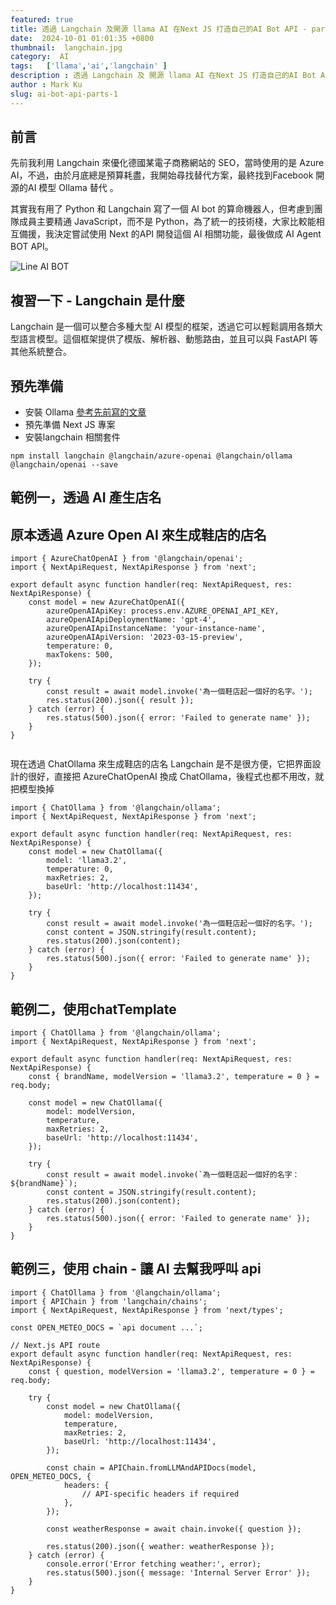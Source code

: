 ```yaml
---
featured: true
title: 透過 Langchain 及開源 llama AI 在Next JS 打造自己的AI Bot API - part's 1
date:  2024-10-01 01:01:35 +0800
thumbnail:  langchain.jpg
category:  AI  
tags:   ['llama','ai','langchain' ]
description : 透過 Langchain 及 開源 llama AI 在Next JS 打造自己的AI Bot API - part's 1
author : Mark Ku
slug: ai-bot-api-parts-1
---
```

## 前言 
先前我利用 Langchain 來優化德國某電子商務網站的 SEO，當時使用的是 Azure AI，不過，由於月底總是預算耗盡，我開始尋找替代方案，最終找到Facebook 開源的AI 模型 Ollama 替代 。

其實我有用了 Python 和 Langchain 寫了一個 AI bot 的算命機器人，但考慮到團隊成員主要精通 JavaScript，而不是 Python，為了統一的技術棧，大家比較能相互備援，我決定嘗試使用 Next 的API 開發這個 AI 相關功能，最後做成 AI Agent BOT API。

![Line AI BOT](line-ai-bot.png)


## 複習一下 - Langchain 是什麼
Langchain 是一個可以整合多種大型 AI 模型的框架，透過它可以輕鬆調用各類大型語言模型。這個框架提供了模版、解析器、動態路由，並且可以與 FastAPI 等其他系統整合。

## 預先準備
* 安裝 Ollama [參考先前寫的文章](https://blog.markkulab.net/build-your-ollama-ai-with-hardware-acceleration/)
* 預先準備 Next JS 專案
* 安裝langchain 相關套件

```
npm install langchain @langchain/azure-openai @langchain/ollama @langchain/openai --save
```
## 範例一，透過 AI 產生店名
## 原本透過 Azure Open AI 來生成鞋店的店名

```
import { AzureChatOpenAI } from '@langchain/openai';
import { NextApiRequest, NextApiResponse } from 'next';

export default async function handler(req: NextApiRequest, res: NextApiResponse) {
    const model = new AzureChatOpenAI({
        azureOpenAIApiKey: process.env.AZURE_OPENAI_API_KEY,
        azureOpenAIApiDeploymentName: 'gpt-4',
        azureOpenAIApiInstanceName: 'your-instance-name',
        azureOpenAIApiVersion: '2023-03-15-preview',
        temperature: 0,
        maxTokens: 500,
    });

    try {
        const result = await model.invoke('為一個鞋店起一個好的名字。');
        res.status(200).json({ result });
    } catch (error) {
        res.status(500).json({ error: 'Failed to generate name' });
    }
}


```
現在透過 ChatOllama 來生成鞋店的店名
Langchain 是不是很方便，它把界面設計的很好，直接把 AzureChatOpenAI 換成 ChatOllama，後程式也都不用改，就把模型換掉
```
import { ChatOllama } from '@langchain/ollama';
import { NextApiRequest, NextApiResponse } from 'next';

export default async function handler(req: NextApiRequest, res: NextApiResponse) {
    const model = new ChatOllama({
        model: 'llama3.2',
        temperature: 0,
        maxRetries: 2,
        baseUrl: 'http://localhost:11434',
    });

    try {
        const result = await model.invoke('為一個鞋店起一個好的名字。');
        const content = JSON.stringify(result.content);
        res.status(200).json(content);
    } catch (error) {
        res.status(500).json({ error: 'Failed to generate name' });
    }
}

```
## 範例二，使用chatTemplate 

```
import { ChatOllama } from '@langchain/ollama';
import { NextApiRequest, NextApiResponse } from 'next';

export default async function handler(req: NextApiRequest, res: NextApiResponse) {
    const { brandName, modelVersion = 'llama3.2', temperature = 0 } = req.body;

    const model = new ChatOllama({
        model: modelVersion,
        temperature,
        maxRetries: 2,
        baseUrl: 'http://localhost:11434',
    });

    try {
        const result = await model.invoke(`為一個鞋店起一個好的名字：${brandName}`);
        const content = JSON.stringify(result.content);
        res.status(200).json(content);
    } catch (error) {
        res.status(500).json({ error: 'Failed to generate name' });
    }
}
```
## 範例三，使用 chain - 讓 AI 去幫我呼叫 api 

```
import { ChatOllama } from '@langchain/ollama';
import { APIChain } from 'langchain/chains';
import { NextApiRequest, NextApiResponse } from 'next/types';

const OPEN_METEO_DOCS = `api document ...`;

// Next.js API route
export default async function handler(req: NextApiRequest, res: NextApiResponse) {
    const { question, modelVersion = 'llama3.2', temperature = 0 } = req.body;

    try {
        const model = new ChatOllama({
            model: modelVersion,
            temperature,
            maxRetries: 2,
            baseUrl: 'http://localhost:11434',
        });

        const chain = APIChain.fromLLMAndAPIDocs(model, OPEN_METEO_DOCS, {
            headers: {
                // API-specific headers if required
            },
        });

        const weatherResponse = await chain.invoke({ question });

        res.status(200).json({ weather: weatherResponse });
    } catch (error) {
        console.error('Error fetching weather:', error);
        res.status(500).json({ message: 'Internal Server Error' });
    }
}

```
